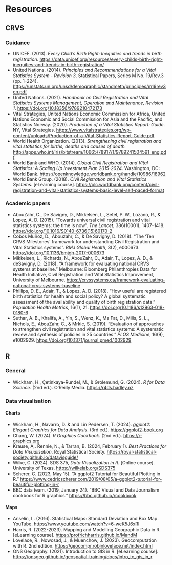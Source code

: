 # Resources

## CRVS

### Guidance
- UNICEF. (2013). *Every Child's Birth Right: Inequities and trends in birth registration.* [https://data.unicef.org/resources/every-childs-birth-right-inequities-and-trends-in-birth-registration/](https://data.unicef.org/resources/every-childs-birth-right-inequities-and-trends-in-birth-registration/)
- United Nations. (2014). *Principles and Recommendations for a Vital Statistics System - Revision 3*. Statistical Papers, Series M No. 19/Rev.3 (pp. 1–224). [https://unstats.un.org/unsd/demographic/standmeth/principles/m19rev3en.pdf](https://unstats.un.org/unsd/demographic/standmeth/principles/m19rev3en.pdf)
- United Nations. (2021). *Handbook on Civil Registration and Vital Statistics Systems Management, Operation and Maintenance, Revision 1*. [https://doi.org/10.18356/9789210472173](https://doi.org/10.18356/9789210472173)
- Vital Strategies, United Nations Economic Commission for Africa, United Nations Economic and Social Commission for Asia and the Pacific, and Statistics Norway. (2020). *Production of a Vital Statistics Report: Guide*. NY, Vital Strategies. [https://www.vitalstrategies.org/wp-content/uploads/Production-of-a-Vital-Statistics-Report-Guide.pdf](https://www.vitalstrategies.org/wp-content/uploads/Production-of-a-Vital-Statistics-Report-Guide.pdf)
- World Health Organization. (2013). *Strengthening civil registration and vital statistics for births, deaths and causes of death.* [http://apps.who.int/iris/bitstream/10665/78917/1/9789241504591_eng.pdf](http://apps.who.int/iris/bitstream/10665/78917/1/9789241504591_eng.pdf).
- World Bank and WHO. (2014). *Global Civil Registration and Vital Statistics: A Scaling Up Investment Plan 2015-2024*. Washington, DC: World Bank. [https://openknowledge.worldbank.org/handle/10986/18962](https://openknowledge.worldbank.org/handle/10986/18962)
- World Bank Group. (2018). *Civil Registration and Vital Statistics Systems*. [eLearning course]. [https://olc.worldbank.org/content/civil-registration-and-vital-statistics-systems-basic-level-self-paced-format](https://olc.worldbank.org/content/civil-registration-and-vital-statistics-systems-basic-level-self-paced-format)

### Academic papers
- AbouZahr, C., De Savigny, D., Mikkelsen, L., Setel, P. W., Lozano, R., & Lopez, A. D. (2015). "Towards universal civil registration and vital statistics systems: the time is now". *The Lancet*, 386(10001), 1407–1418. [https://doi.org/10.1016/S0140-6736(15)60170-2](https://doi.org/10.1016/S0140-6736(15)60170-2)
- Cobos Muñoz, D., Abouzahr, C., & De Savigny, D. (2018). "The ‘Ten CRVS Milestones’ framework for understanding Civil Registration and Vital Statistics systems". *BMJ Global Health*, 3(2), e000673. [https://doi.org/10.1136/bmjgh-2017-000673](https://doi.org/10.1136/bmjgh-2017-000673)
- Mikkelsen, L., Richards, N., AbouZahr, C., Adair, T., Lopez, A. D., & deSavigny, D. (2018). "A framework for evaluating national CRVS systems at baseline." Melbourne: Bloomberg Philanthropies Data for Health Initiative, Civil Registration and Vital Statistics Improvement, University of Melbourne. [https://crvssystems.ca/framework-evaluating-national-crvs-systems-baseline](https://crvssystems.ca/framework-evaluating-national-crvs-systems-baseline)
- Phillips, D. E., Adair, T., & Lopez, A. D. (2018). "How useful are registered birth statistics for health and social policy? A global systematic assessment of the availability and quality of birth registration data." *Population Health Metrics*, 16(1), 21. [https://doi.org/10.1186/s12963-018-0180-6](https://doi.org/10.1186/s12963-018-0180-6)
- Suthar, A. B., Khalifa, A., Yin, S., Wenz, K., Ma Fat, D., Mills, S. L., Nichols, E., AbouZahr, C., & Mrkic, S. (2019). "Evaluation of approaches to strengthen civil registration and vital statistics systems: A systematic review and synthesis of policies in 25 countries." *PLOS Medicine*, 16(9), e1002929. [https://doi.org/10.1371/journal.pmed.1002929](https://doi.org/10.1371/journal.pmed.1002929)


## R

### General
- Wickham, H., Çetinkaya-Rundel, M., & Grolemund, G. (2024). *R for Data Science*. (2nd ed.). O’Reilly Media. [https://r4ds.hadley.nz](https://r4ds.hadley.nz)

### Data visualisation

#### Charts
- Wickham, H., Navarro, D. & and Lin Pedersen, T. (2024). *ggplot2: Elegant Graphics for Data Analysis*. (3rd ed.). [https://ggplot2-book.org](https://ggplot2-book.org)
- Chang, W. (2024). *R Graphics Cookbook*. (2nd ed.). [https://r-graphics.org](https://r-graphics.org)
- Krause, A,. Rennie, N., & Tarran, B. (2024, February 1). *Best Practices for Data Visualisation*. Royal Statistical Society. [https://royal-statistical-society.github.io/datavisguide/](https://royal-statistical-society.github.io/datavisguide/)
- Wilke, C. (2024). SDS 375, *Data Visualization in R.* [Online course]. University of Texas. [https://wilkelab.org/SDS375](https://wilkelab.org/SDS375)
- Scherer, C. (2023, May 15). "A ggplot2 Tutorial for Beautiful Plotting in R." [https://www.cedricscherer.com/2019/08/05/a-ggplot2-tutorial-for-beautiful-plotting-in-r](https://www.cedricscherer.com/2019/08/05/a-ggplot2-tutorial-for-beautiful-plotting-in-r)
- BBC data team. (2019, January 24). "BBC Visual and Data Journalism cookbook for R graphics." [https://bbc.github.io/rcookbook](https://bbc.github.io/rcookbook)

#### Maps
- Anselin, L. (2016). Statistical Maps: Standard Deviation and Box Map. YouTube. [https://www.youtube.com/watch?v=6-weK5J6xRI](https://www.youtube.com/watch?v=6-weK5J6xRI)
- Harris, R. (2022-2023). Mapping and Modelling Geographic Data in R. [eLearning course]. [https://profrichharris.github.io/MandM](https://profrichharris.github.io/MandM)
- Lovelace, R., Nowosad, J., & Muenchow, J. (2023). Geocomputation with R. 2nd edition. [https://geocompr.robinlovelace.net/index.html](https://geocompr.robinlovelace.net/index.html)
- ONS Geography. (2021). Introduction to GIS in R. [eLearning course]. [https://onsgeo.github.io/geospatial-training/docs/intro_to_gis_in_r](https://onsgeo.github.io/geospatial-training/docs/intro_to_gis_in_r)

